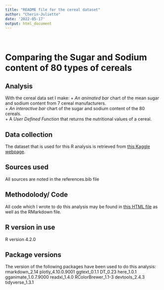---
title: "README file for the cereal dataset"
author: "Cherin-Juliette"
date: '2022-05-17'
output: html_document
---

<br>

# Comparing the Sugar and Sodium content of 80 types of cereals

## Analysis
With the cereal data set I make:
+ *An animated bar* chart of the mean sugar and sodium content from 7 cereal manufacturers. <br>
+ *An interactive bar* chart of the sugar and sodium content of the 80 cereals. <br>
+ A *User Defined Function* that returns the nutritional values of a cereal.

## Data collection
The dataset that is used for this R analysis is retrieved from [this Kaggle webpage](https://www.kaggle.com/datasets/crawford/80-cereals).

## Sources used
All sources are noted in the references.bib file

## Methodolody/ Code
All code which I wrote to do this analysis may be found in [this HTML file]() as well as the RMarkdown file.

## R version in use
R version 4.2.0 


## Package versions
The version of the following packages have been used to do this analysis:
rmarkdown_2.14 
plotly_4.10.0.9001
ggtext_0.1.1 
DT_0.23
here_1.0.1
gganimate_1.0.7.9000
readxl_1.4.0
RColorBrewer_1.1-3
devtools_2.4.3
tidyverse_1.3.1

